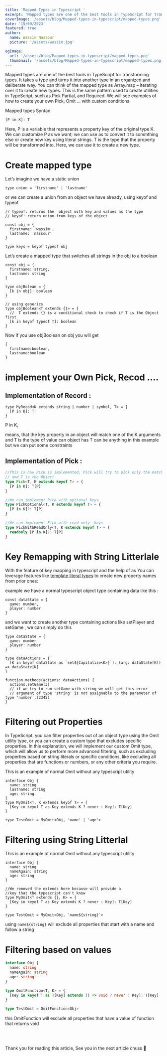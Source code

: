 ```yaml
---
title: 'Mapped Types in Typescript '
excerpt: 'Mapped types are one of the best tools in TypeScript for transforming types. It takes a type and turns it into another type in an organized and deliberate way. You can think of the mapped type as Array.map – iterating over it to create new types.'
coverImage: '/assets/blog/Mapped-types-in-typescript/mapped-types.png'
date: '15/09/2023'
featured: true
author:
  name: Wassim Nassour
  picture: '/assets/wassim.jpg'

ogImage:
  url: '/assets/blog/Mapped-types-in-typescript/mapped-types.png'
  thumbnail: '/assets/blog/Mapped-types-in-typescript/mapped-types.png'
---
```


Mapped types are one of the best tools in TypeScript for transforming types. It takes a type and turns it into another type in an organized and deliberate way. You can think of the mapped type as Array.map – iterating over it to create new types. This is the same pattern used to create utilities in TypeScript, such as Pick Partial, and Required. We will see examples of how to create your own Pick, Omit … with custom conditions.

Mapped types Syntax

```tsx
[P in K]: T
```

Here, <Tag>P</Tag> is a variable that represents a property key of the original type <Tag>K</Tag>. We can customize <Tag>P</Tag> as we want; we can use <Tag>as</Tag> to convert it to sommthing else or create new key using literal strings. <Tag>T</Tag> is the type that the property will be transformed into. Here, we can use it to create a new type.

# Create mapped type

Let’s imagine we have a static union

```tsx
type union = 'firstname' | 'lastname'
```

or we can create a union from an object we have already, using keyof and typeof

```tsx
// typeof: returns the  object with key and values as the type
// keyof: return union from keys of the object

const obj = {
  firstname: 'wassim',
  lastname: 'nassour'
}

type keys = keyof typeof obj
```

Let’s create a mapped type that switches all strings in the obj to a boolean

```tsx
const obj = {
  firstname: string,
  lastname: string
}

type objBolean = {
  [k in obj]: boolean
}

// using generics
type objBoolean<T extends {}> = {
  //  T extends {} is a conditional check to check if T is the Object first
  [k in keyof typeof T]: boolean
}
```

Now if you use objBoolean on obj you will get

```tsx
{
  firstname:boolean,
  lastname:boolean
}
```

# implement your Own Pick, Recod ….

## Implementation of Record :

```tsx
type MyRecod<K extends string | number | symbol, T> = {
  [P in K]: T
}
```

<Tag>P in K</Tag>, <P className="inline text-white">means, that the key property in an object will match one of the K arguments and T is the type of value can object has T can be anything in this example but we can put some constraints</P>

## Implementation of Pick :

```typescript
//This is how Pick is implemented, Pick will try to pick only the matched keys with K
// and T is the Object
type Pick<T, K extends keyof T> = {
  [P in K]: T[P]
}

//We can implement Pick with optional keys
type PickOptional<T, K extends keyof T> = {
  [P in K]?: T[P]
}

//We can implement Pick with read-only  keys
type PickWithReadOnly<T, K extends keyof T> = {
  readonly [P in K]?: T[P]
}
```

# Key Remapping with String Litterlale

With the feature of key mapping in typescript and the help of <Tag>as</Tag> You can leverage features like [template literal types](https://www.typescriptlang.org/docs/handbook/2/template-literal-types.html) to create new property names from prior ones:

example we have a normal typescript object type containing data like this :

```tsx
const dataState = {
  game: number,
  player: number
}
```

and we want to create another type containing actions like setPlayer and setGame , we can simply do this

```tsx
type dataState = {
  game: number
  player: number
}

type dataActions = {
  [K in keyof dataState as `set${Capitalize<K>}`]: (arg: dataState[K]) => dataState[K]
}

function methods(actions: dataActions) {
  actions.setGame(3)
  // if we try to run setGame with string we will get this error
  // argument of type 'string' is not assignable to the parameter of type 'number'.(2345)
}
```

# Filtering out Properties

In TypeScript, you can filter properties out of an object type using the Omit utility type, or you can create a custom type that excludes specific properties. In this explanation, we will implement our custom Omit type, which will allow us to perform more advanced filtering, such as excluding properties based on string literals or specific conditions, like excluding all properties that are functions or numbers, or any other criteria you require.

This is an example of normal Omit without any typescript utility

```tsx
interface Obj {
  name: string
  lastname: string
  age: string
}
type MyOmit<T, K extends keyof T> = {
  [Key in keyof T as Key extends K ? never : Key]: T[Key]
}

type TestOmit = MyOmit<Obj, 'name' | 'age'>
```

# Filtering using String Litterlal

This is an example of normal Omit without any typescript utility

```tsx
interface Obj {
  name: string
  nameAgain: string
  age: string
}

//We removed the extends here because will provide a
//key that the typescript can't know
type MyOmit<T extends {}, K> = {
  [Key in keyof T as Key extends K ? never : Key]: T[Key]
}

type TestOmit = MyOmit<Obj, `name${string}`>
```

using <Tag>`name${string}`</Tag> will exclude all properties that start with a name and follow a string

# Filtering based on values

```typescript
interface Obj {
  name: string
  nameAgain: string
  age: string
}

type OmitFunction<T, K> = {
  [Key in keyof T as T[Key] extends () => void ? never : Key]: T[Key]
}

type TestOmit = OmitFunction<Obj>
```

this OmitFunction will exclude all properties that have a value of function that returns void

<br />
<br />

Thank you for reading this article, See you in the next article chuss 👋
